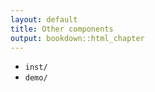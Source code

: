 ```yaml
---
layout: default
title: Other components
output: bookdown::html_chapter
---
```


* `inst/`
* `demo/`
